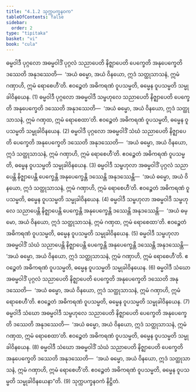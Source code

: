```yaml
---
title: "4.1.2 သုက္ကပက္ခနဝက"
tableOfContents: false
sidebar:
  order: 2
type: "tipitaka"
basket: "vi"
book: "cula"
---
```



<DynamicBreadcrumb />

<Division number="188" book="cula">

<Paragraph number="797" book="cula">
ဓမ္မဝါဒီ ပုဂ္ဂလော အဓမ္မဝါဒိံ ပုဂ္ဂလံ သညာပေတိ နိဇ္ဈာပေတိ ပေက္ခေတိ အနုပေက္ခေတိ ဒဿေတိ အနုဒဿေတိ—  ‘အယံ ဓမ္မော, အယံ ဝိနယော, ဣဒံ သတ္ထုသာသနံ, ဣမံ ဂဏှာဟိ, ဣမံ ရောစေဟီ’တိ. ဧဝဉ္စေတံ အဓိကရဏံ ဝူပသမ္မတိ, ဓမ္မေန ဝူပသမ္မတိ သမ္မုခါဝိနယေန. (1)
</Paragraph>

<Paragraph number="798" book="cula">
ဓမ္မဝါဒီ ပုဂ္ဂလော အဓမ္မဝါဒီ သမ္ဗဟုလေ သညာပေတိ နိဇ္ဈာပေတိ ပေက္ခေတိ အနုပေက္ခေတိ ဒဿေတိ အနုဒဿေတိ—  ‘အယံ ဓမ္မော, အယံ ဝိနယော, ဣဒံ သတ္ထုသာသနံ, ဣမံ ဂဏှထ, ဣမံ ရောစေထာ’တိ. ဧဝဉ္စေတံ အဓိကရဏံ ဝူပသမ္မတိ, ဓမ္မေန ဝူပသမ္မတိ သမ္မုခါဝိနယေန. (2)
</Paragraph>

<Paragraph number="799" book="cula">
ဓမ္မဝါဒီ ပုဂ္ဂလော အဓမ္မဝါဒိံ သံဃံ သညာပေတိ နိဇ္ဈာပေတိ ပေက္ခေတိ အနုပေက္ခေတိ ဒဿေတိ အနုဒဿေတိ—  ‘အယံ ဓမ္မော, အယံ ဝိနယော, ဣဒံ သတ္ထုသာသနံ, ဣမံ ဂဏှာဟိ, ဣမံ ရောစေဟီ’တိ. ဧဝဉ္စေတံ အဓိကရဏံ ဝူပသမ္မတိ, ဓမ္မေန ဝူပသမ္မတိ သမ္မုခါဝိနယေန. (3)
</Paragraph>

<Paragraph number="800" book="cula">
ဓမ္မဝါဒီ သမ္ဗဟုလာ အဓမ္မဝါဒိံ ပုဂ္ဂလံ သညာပေန္တိ နိဇ္ဈာပေန္တိ ပေက္ခေန္တိ အနုပေက္ခေန္တိ ဒဿေန္တိ အနုဒဿေန္တိ—  ‘အယံ ဓမ္မော, အယံ ဝိနယော, ဣဒံ သတ္ထုသာသနံ, ဣမံ ဂဏှာဟိ, ဣမံ ရောစေဟီ’တိ. ဧဝဉ္စေတံ အဓိကရဏံ ဝူပသမ္မတိ, ဓမ္မေန ဝူပသမ္မတိ သမ္မုခါဝိနယေန. (4)
</Paragraph>

<Paragraph number="801" book="cula">
ဓမ္မဝါဒီ သမ္ဗဟုလာ အဓမ္မဝါဒီ သမ္ဗဟုလေ သညာပေန္တိ နိဇ္ဈာပေန္တိ ပေက္ခေန္တိ အနုပေက္ခေန္တိ ဒဿေန္တိ အနုဒဿေန္တိ—  ‘အယံ ဓမ္မော, အယံ ဝိနယော, ဣဒံ သတ္ထုသာသနံ, ဣမံ ဂဏှထ, ဣမံ ရောစေထာ’တိ. ဧဝဉ္စေတံ အဓိကရဏံ ဝူပသမ္မတိ, ဓမ္မေန ဝူပသမ္မတိ သမ္မုခါဝိနယေန. (5)
</Paragraph>

<Paragraph number="802" book="cula">
ဓမ္မဝါဒီ သမ္ဗဟုလာ အဓမ္မဝါဒိံ သံဃံ သညာပေန္တိ နိဇ္ဈာပေန္တိ ပေက္ခေန္တိ အနုပေက္ခေန္တိ ဒဿေန္တိ အနုဒဿေန္တိ—  ‘အယံ ဓမ္မော, အယံ ဝိနယော, ဣဒံ သတ္ထုသာသနံ, ဣမံ ဂဏှာဟိ, ဣမံ ရောစေဟီ’တိ. ဧဝဉ္စေတံ အဓိကရဏံ ဝူပသမ္မတိ, ဓမ္မေန ဝူပသမ္မတိ သမ္မုခါဝိနယေန. (6)
</Paragraph>

<Paragraph number="803" book="cula">
ဓမ္မဝါဒီ သံဃော အဓမ္မဝါဒိံ ပုဂ္ဂလံ သညာပေတိ နိဇ္ဈာပေတိ ပေက္ခေတိ အနုပေက္ခေတိ ဒဿေတိ အနုဒဿေတိ—  ‘အယံ ဓမ္မော, အယံ ဝိနယော, ဣဒံ သတ္ထုသာသနံ, ဣမံ ဂဏှာဟိ, ဣမံ ရောစေဟီ’တိ. ဧဝဉ္စေတံ အဓိကရဏံ ဝူပသမ္မတိ, ဓမ္မေန ဝူပသမ္မတိ သမ္မုခါဝိနယေန. (7)
</Paragraph>

<Paragraph number="804" book="cula">
ဓမ္မဝါဒီ သံဃော အဓမ္မဝါဒီ သမ္ဗဟုလေ သညာပေတိ နိဇ္ဈာပေတိ ပေက္ခေတိ အနုပေက္ခေတိ ဒဿေတိ အနုဒဿေတိ—  ‘အယံ ဓမ္မော, အယံ ဝိနယော, ဣဒံ သတ္ထုသာသနံ, ဣမံ ဂဏှထ, ဣမံ ရောစေထာ’တိ. ဧဝဉ္စေတံ အဓိကရဏံ ဝူပသမ္မတိ, ဓမ္မေန ဝူပသမ္မတိ သမ္မုခါဝိနယေန. (8)
</Paragraph>

<Paragraph number="805" book="cula">
ဓမ္မဝါဒီ သံဃော အဓမ္မဝါဒိံ သံဃံ သညာပေတိ နိဇ္ဈာပေတိ ပေက္ခေတိ အနုပေက္ခေတိ ဒဿေတိ အနုဒဿေတိ—  ‘အယံ ဓမ္မော, အယံ ဝိနယော, ဣဒံ သတ္ထုသာသနံ, ဣမံ ဂဏှာဟိ, ဣမံ ရောစေဟီ’တိ. ဧဝဉ္စေတံ အဓိကရဏံ ဝူပသမ္မတိ, ဓမ္မေန ဝူပသမ္မတိ သမ္မုခါဝိနယေနာ”တိ. (9)

</Paragraph>
</Division>

<Paragraph number="806" type="center" book="cula">
သုက္ကပက္ခနဝကံ နိဋ္ဌိတံ.
</Paragraph>